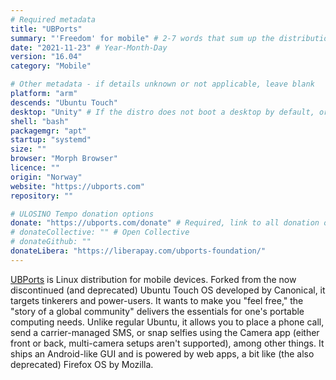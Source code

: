 ```yaml
---
# Required metadata
title: "UBPorts"
summary: "'Freedom' for mobile" # 2-7 words that sum up the distribution
date: "2021-11-23" # Year-Month-Day
version: "16.04"
category: "Mobile"

# Other metadata - if details unknown or not applicable, leave blank
platform: "arm"
descends: "Ubuntu Touch"
desktop: "Unity" # If the distro does not boot a desktop by default, or doesn't ship one, leave 'desktop' blank
shell: "bash"
packagemgr: "apt"
startup: "systemd"
size: ""
browser: "Morph Browser"
licence: ""
origin: "Norway"
website: "https://ubports.com"
repository: ""

# ULOSINO Tempo donation options
donate: "https://ubports.com/donate" # Required, link to all donation options
# donateCollective: "" # Open Collective
# donateGithub: ""
donateLibera: "https://liberapay.com/ubports-foundation/"
---
```


[UBPorts](https://ubports.com) is Linux distribution for mobile devices. Forked from the now discontinued (and deprecated) Ubuntu Touch OS developed by Canonical, it targets tinkerers and power-users. It wants to make you "feel free," the "story of a global community" delivers the essentials for one's portable computing needs. Unlike regular Ubuntu, it allows you to place a phone call, send a carrier-managed SMS, or snap selfies using the Camera app (either front or back, multi-camera setups aren't supported), among other things. It ships an Android-like GUI and is powered by web apps, a bit like (the also deprecated) Firefox OS by Mozilla.
